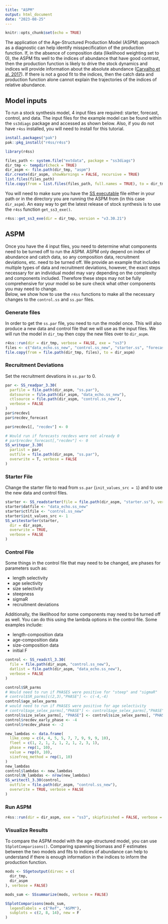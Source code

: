 ```yaml
---
title: "ASPM"
output: html_document
date: "2023-08-25"
---
```


```r
knitr::opts_chunk$set(echo = TRUE)
```

The application of the Age-Structured Production Model (ASPM) approach as a diagnostic can help identify misspecification of the production function. If, in the absence of composition data (likelihood weighting set to 0), the ASPM fits well to the indices of abundance that have good contrast, then the production function is likely to drive the stock dynamics and indices will provide information about the absolute abundance ([Carvalho et al. 2017](https://www.sciencedirect.com/science/article/pii/S0165783616303113)). If there is not a good fit to the indices, then the catch data and production function alone cannot explain the trajectories of the indices of relative abundance. 

## Model inputs  
To run a stock synthesis model, 4 input files are required: starter, forecast, control, and data. The input files for the example model can be found within the `ss3diags` package and accessed as shown below. Also, if you do not have `r4ss` installed, you will need to install for this tutorial. 

```r
install.packages("pak")
pak::pkg_install("r4ss/r4ss")
```

```r
library(r4ss)

files_path <- system.file("extdata", package = "ss3diags")
dir_tmp <- tempdir(check = TRUE)
dir_aspm <- file.path(dir_tmp, "aspm")
dir.create(dir_aspm, showWarnings = FALSE, recursive = TRUE)
list.files(files_path)
file.copy(from = list.files(files_path, full.names = TRUE), to = dir_tmp)
```




You will need to make sure you have the [SS executable](https://github.com/nmfs-stock-synthesis/stock-synthesis) file either in your path or in the directory you are running the ASPM from (in this case `dir_aspm`). An easy way to get the latest release of stock synthesis is to use the `r4ss` function `get_ss3_exe()`.

```r
r4ss::get_ss3_exe(dir = dir_tmp, version = "v3.30.21")
```

## ASPM 
Once you have the 4 input files, you need to determine what components need to be turned off to run the ASPM. ASPM only depend on index of abundance and catch data, so any composition data, recruitment deviations, etc. need to be turned off. We provide an example that includes multiple types of data and recruitment deviations, however, the exact steps necessary for an individual model may vary depending on the complexity and components included. Therefore these steps may not be fully comprehensive for your model so be sure check what other components you may need to change.  
Below, we show how to use the `r4ss` functions to make all the necessary changes to the `control.ss` and `ss.par` files.  

### Generate files  

In order to get the `ss.par` file, you need to run the model once. This will also produce a new data and control file that we will use as the input files. We will run the model in `dir_tmp` then copy the new files over to `dir_aspm`. 


```r
r4ss::run(dir = dir_tmp, verbose = FALSE, exe = "ss3")
files <- c("data_echo.ss_new", "control.ss_new", "starter.ss", "forecast.ss", "ss.par", "ss3")
file.copy(from = file.path(dir_tmp, files), to = dir_aspm)
```

### Recruitment Deviations  

Set the recruitment devations in `ss.par` to 0. 

```r
par <- SS_readpar_3.30(
  parfile = file.path(dir_aspm, "ss.par"),
  datsource = file.path(dir_aspm, "data_echo.ss_new"),
  ctlsource = file.path(dir_aspm, "control.ss_new"),
  verbose = FALSE
)
par$recdev1
par$recdev_forecast

par$recdev1[, "recdev"] <- 0

# Would run if forecasts recdevs were not already 0
# par$recdev_forecast[,"recdev"] <- 0
SS_writepar_3.30(
  parlist = par,
  outfile = file.path(dir_aspm, "ss.par"),
  overwrite = T, verbose = FALSE
)
```

### Starter File 
Change the starter file to read from `ss.par` (`init_values_src = 1`) and to use the new data and control files. 
```r
starter <- SS_readstarter(file = file.path(dir_aspm, "starter.ss"), verbose = FALSE)
starter$datfile <- "data_echo.ss_new"
starter$ctlfile <- "control.ss_new"
starter$init_values_src <- 1
SS_writestarter(starter,
  dir = dir_aspm,
  overwrite = TRUE,
  verbose = FALSE
)
```

### Control File 
Some things in the control file that may need to be changed, are phases for parameters such as: 

* length selectivity 
* age selectivity
* size selectivity  
* steepness
* sigmaR  
* recruitment deviations 

Additionally, the likelihood for some components may need to be turned off as well. You can do this using the lambda options in the control file. Some examples include: 

* length-composition data  
* age-composition data 
* size-composition data  
* initial F  

```r
control <- SS_readctl_3.30(
  file = file.path(dir_aspm, "control.ss_new"),
  datlist = file.path(dir_aspm, "data_echo.ss_new"),
  verbose = FALSE
)

control$SR_parms
# Would need to run if PHASES were positive for "steep" and "sigmaR"
# control$SR_parms[c(2,3),"PHASE"] <- c(-4,-4)
control$age_selex_parms
# would need to run if PHASES were positive for age selectivity
# control$age_selex_parms[,"PHASE"] <- control$age_selex_parms[,"PHASE"] * -1
control$size_selex_parms[, "PHASE"] <- control$size_selex_parms[, "PHASE"] * -1
control$recdev_early_phase <- -4
control$recdev_phase <- -2

new_lambdas <- data.frame(
  like_comp = c(4, 4, 5, 5, 7, 7, 9, 9, 9, 10),
  fleet = c(1, 2, 1, 2, 1, 2, 1, 2, 3, 1),
  phase = rep(1, 10),
  value = rep(0, 10),
  sizefreq_method = rep(1, 10)
)
new_lambdas
control$lambdas <- new_lambdas
control$N_lambdas <- nrow(new_lambdas)
SS_writectl_3.30(control,
  outfile = file.path(dir_aspm, "control.ss_new"),
  overwrite = TRUE, verbose = FALSE
)
```

### Run ASPM 

```r
r4ss::run(dir = dir_aspm, exe = "ss3", skipfinished = FALSE, verbose = FALSE)
```

### Visualize Results 

To compare the ASPM model with the age-structured model, you can use `SSplotComparisons()`. Comparing spawning biomass and F estimates between the two models and fits to indices of abundance can help to understand if there is enough information in the indices to inform the production function.
```r
mods <- SSgetoutput(dirvec = c(
  dir_tmp,
  dir_aspm
), verbose = FALSE)

mods_sum <- SSsummarize(mods, verbose = FALSE)

SSplotComparisons(mods_sum,
  legendlabels = c("Ref", "ASPM"),
  subplots = c(2, 8, 14), new = F
)
```

